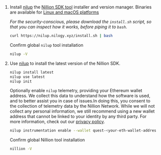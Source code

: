 1. Install [nilup](/nilup) the [Nillion SDK tool](/nillion-sdk-and-tools#nillion-sdk-tools) installer and version manager. Binaries are available for [Linux and macOS platforms](/limitations#platforms)

   _For the security-conscious, please download the `install.sh` script, so that you can inspect how
   it works, before piping it to `bash`._

   ```bash
   curl https://nilup.nilogy.xyz/install.sh | bash
   ```

   Confirm global `nilup` tool installation

   ```bash
   nilup -V
   ```

2. Use [nilup](/nilup) to install the latest version of the Nillion SDK.

   ```bash
   nilup install latest
   nilup use latest
   nilup init
   ```

   Optionally enable `nilup` telemetry, providing your Ethereum wallet address. We collect this data to understand how the software is used, and to better assist you in case of issues.In doing this, you consent to the collection of telemetry data by the Nillion Network. While we will not collect any personal information, we still recommend using a new wallet address that cannot be linked to your identity by any third party.
   For more information, check out our [privacy policy](https://nillion.com/privacy/).

   ```bash
   nilup instrumentation enable --wallet quest-<your-eth-wallet-address>
   ```

   Confirm global Nillion tool installation

   ```bash
   nillion -V
   ```
